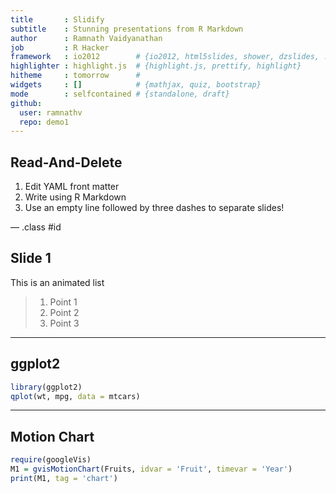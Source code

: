 ```yaml
---
title       : Slidify
subtitle    : Stunning presentations from R Markdown
author      : Ramnath Vaidyanathan
job         : R Hacker
framework   : io2012        # {io2012, html5slides, shower, dzslides, ...}
highlighter : highlight.js  # {highlight.js, prettify, highlight}
hitheme     : tomorrow      # 
widgets     : []            # {mathjax, quiz, bootstrap}
mode        : selfcontained # {standalone, draft}
github:
  user: ramnathv
  repo: demo1
---
```


## Read-And-Delete

1. Edit YAML front matter
2. Write using R Markdown
3. Use an empty line followed by three dashes to separate slides!

--- .class #id 

## Slide 1

This is an animated list

> 1. Point 1
> 2. Point 2
> 3. Point 3

---

## ggplot2

```r
library(ggplot2)
qplot(wt, mpg, data = mtcars)
```

---

## Motion Chart

```r
require(googleVis)
M1 = gvisMotionChart(Fruits, idvar = 'Fruit', timevar = 'Year')
print(M1, tag = 'chart')
```






